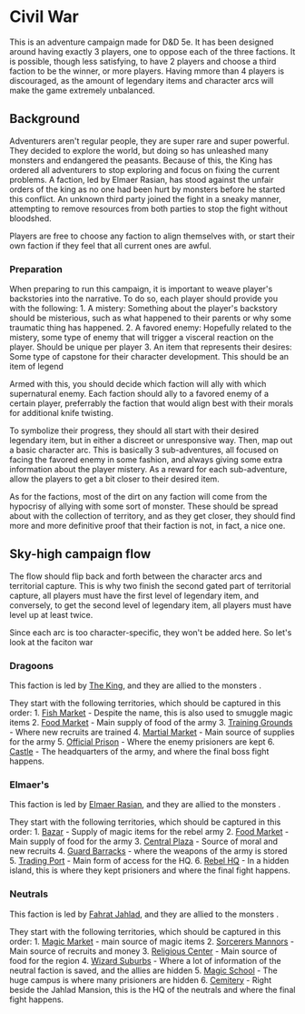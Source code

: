 = Civil War =

This is an adventure campaign made for D&D 5e. It has been designed around having exactly 3 players, one to oppose each of the three factions. It is possible, though less satisfying, to have 2 players and choose a third faction to be the winner, or more players. Having mmore than 4 players is discouraged, as the amount of legendary items and character arcs will make the game extremely unbalanced.

== Background ==

Adventurers aren't regular people, they are super rare and super powerful. They decided to explore the world, but doing so has unleashed many monsters and endangered the peasants. Because of this, the King has ordered all adventurers to stop exploring and focus on fixing the current problems. A faction, led by Elmaer Rasian, has stood against the unfair orders of the king as no one had been hurt by monsters before he started this conflict. An unknown third party joined the fight in a sneaky manner, attempting to remove resources from both parties to stop the fight without bloodshed.

Players are free to choose any faction to align themselves with, or start their own faction if they feel that all current ones are awful.

=== Preparation ===

When preparing to run this campaign, it is important to weave player's backstories into the narrative. To do so, each player should provide you with the following:
1. A mistery: Something about the player's backstory should be misterious, such as what happened to their parents or why some traumatic thing has happened.
2. A favored enemy: Hopefully related to the mistery, some type of enemy that will trigger a visceral reaction on the player. Should be unique per player
3. An item that represents their desires: Some type of capstone for their character development. This should be an item of legend

Armed with this, you should decide which faction will ally with which supernatural enemy. Each faction should ally to a favored enemy of a certain player, preferrably the faction that would align best with their morals for additional knife twisting.

To symbolize their progress, they should all start with their desired legendary item, but in either a discreet or unresponsive way.
Then, map out a basic character arc. This is basically 3 sub-adventures, all focused on facing the favored enemy in some fashion, and always giving some extra information about the player mistery. As a reward for each sub-adventure, allow the players to get a bit closer to their desired item.

As for the factions, most of the dirt on any faction will come from the hypocrisy of allying with some sort of monster. These should be spread about with the collection of territory, and as they get closer, they should find more and more definitive proof that their faction is not, in fact, a nice one.

== Sky-high campaign flow ==

The flow should flip back and forth between the character arcs and territorial capture. This is why two finish the second gated part of territorial capture, all players must have the first level of legendary item, and conversely, to get the second level of legendary item, all players must have level up at least twice.

Since each arc is too character-specific, they won't be added here. So let's look at the faciton war

=== Dragoons ===

This faction is led by [[king.wiki|The King]], and they are allied to the monsters <insert monster here>.

They start with the following territories, which should be captured in this order:
1. [[map_locations/1.wiki|Fish Market]] - Despite the name, this is also used to smuggle magic items
2. [[map_locations/2.wiki|Food Market]] - Main supply of food of the army
3. [[map_locations/3.wiki|Training Grounds]] - Where new recruits are trained
4. [[map_locations/4.wiki|Martial Market]] - Main source of supplies for the army
5. [[map_locations/6.wiki|Official Prison]] - Where the enemy prisioners are kept
6. [[map_locations/5.wiki|Castle]] - The headquarters of the army, and where the final boss fight happens.

=== Elmaer's ===

This faction is led by [[rebels.wiki|Elmaer Rasian]], and they are allied to the monsters <insert monster here>.

They start with the following territories, which should be captured in this order:
1. [[map_locations/12.wiki|Bazar]] - Supply of magic items for the rebel army
2. [[map_locations/17.wiki|Food Market]] - Main supply of food for the army
3. [[map_locations/10.wiki|Central Plaza]] - Source of moral and new recruits
4. [[map_locations/16.wiki|Guard Barracks]] - where the weapons of the army is stored
5. [[map_locations/13.wiki|Trading Port]] - Main form of access for the HQ.
6. [[map_locations/18.wiki|Rebel HQ]] - In a hidden island, this is where they kept prisioners and where the final fight happens.

=== Neutrals ===

This faction is led by [[neutral.wiki|Fahrat Jahlad]], and they are allied to the monsters <insert monster here>.

They start with the following territories, which should be captured in this order:
1. [[map_locations/8.wiki|Magic Market]] - main source of magic items
2. [[map_locations/9.wiki|Sorcerers Mannors]] - Main source of recruits and money
3. [[map_locations/15.wiki|Religious Center]] - Main source of food for the region
4. [[map_locations/7.wiki|Wizard Suburbs]] - Where a lot of information of the neutral faction is saved, and the allies are hidden
5. [[map_locations/11.wiki|Magic School]] - The huge campus is where many prisioners are hidden
6. [[map_locations/14.wiki|Cemitery]] - Right beside the Jahlad Mansion, this is the HQ of the neutrals and where the final fight happens.
